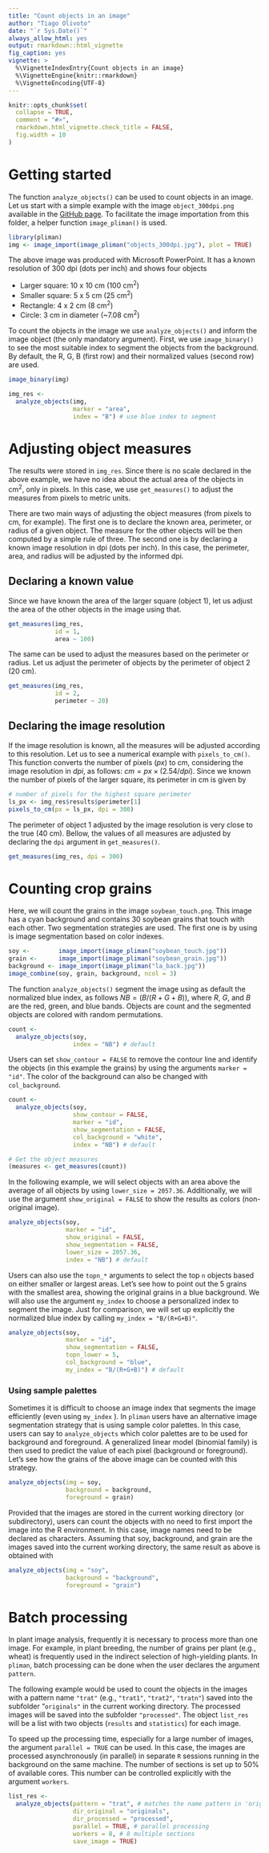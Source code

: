 ```yaml
---
title: "Count objects in an image"
author: "Tiago Olivoto"
date: "`r Sys.Date()`"
always_allow_html: yes
output: rmarkdown::html_vignette
fig_caption: yes
vignette: >
  %\VignetteIndexEntry{Count objects in an image}
  %\VignetteEngine{knitr::rmarkdown}
  %\VignetteEncoding{UTF-8}
---
```


```r
knitr::opts_chunk$set(
  collapse = TRUE,
  comment = "#>",
  rmarkdown.html_vignette.check_title = FALSE,
  fig.width = 10
)
```

# Getting started

The function `analyze_objects()` can be used to count objects in an image. Let us start with a simple example with the image `object_300dpi.png` available in the [GitHub page](https://github.com/TiagoOlivoto/pliman/tree/master/image_examples). To facilitate the image importation from this folder, a helper function `image_pliman()` is used.

```r
library(pliman)
img <- image_import(image_pliman("objects_300dpi.jpg"), plot = TRUE)
```

The above image was produced with Microsoft PowerPoint. It has a known resolution of 300 dpi (dots per inch) and shows four objects

-   Larger square: 10 x 10 cm (100 cm^2^)
-   Smaller square: 5 x 5 cm (25 cm^2^)
-   Rectangle: 4 x 2 cm (8 cm^2^)
-   Circle: 3 cm in diameter (\~7.08 cm^2^)

To count the objects in the image we use `analyze_objects()` and inform the image object (the only mandatory argument). First, we use `image_binary()` to see the most suitable index to segment the objects from the background. By default, the R, G, B (first row) and their normalized values (second row) are used.

```r
image_binary(img)
```

```r
img_res <- 
  analyze_objects(img,
                  marker = "area",
                  index = "B") # use blue index to segment

```

# Adjusting object measures

The results were stored in `img_res`. Since there is no scale declared in the above example, we have no idea about the actual area of the objects in cm^2^, only in pixels. In this case, we use `get_measures()` to adjust the measures from pixels to metric units.

There are two main ways of adjusting the object measures (from pixels to cm, for example). The first one is to declare the known area, perimeter, or radius of a given object. The measure for the other objects will be then computed by a simple rule of three. The second one is by declaring a known image resolution in dpi (dots per inch). In this case, the perimeter, area, and radius will be adjusted by the informed dpi. 

## Declaring a known value 
Since we have known the area of the larger square (object 1), let us adjust the area of the other objects in the image using that.

```r
get_measures(img_res,
             id = 1,
             area ~ 100)
```

The same can be used to adjust the measures based on the perimeter or radius. Let us adjust the perimeter of objects by the perimeter of object 2 (20 cm).

```r
get_measures(img_res,
             id = 2,
             perimeter ~ 20)
```

## Declaring the image resolution

If the image resolution is known, all the measures will be adjusted according to this resolution. Let us to see a numerical example with `pixels_to_cm()`. This function converts the number of pixels ($px$) to cm, considering the image resolution in $dpi$, as follows: $cm = px \times (2.54/dpi)$. Since we known the number of pixels of the larger square, its perimeter in cm is given by

```r
# number of pixels for the highest square perimeter
ls_px <- img_res$results$perimeter[1]
pixels_to_cm(px = ls_px, dpi = 300)

```
The perimeter of object 1 adjusted by the image resolution is very close to the true (40 cm). Bellow, the values of all measures are adjusted by declaring the `dpi` argument in `get_measures()`.

```r
get_measures(img_res, dpi = 300)
```


# Counting crop grains 

Here, we will count the grains in the image `soybean_touch.png`. This image has a cyan background and contains 30 soybean grains that touch with each other. Two segmentation strategies are used. The first one is by using is image segmentation based on color indexes. 

```r
soy <-        image_import(image_pliman("soybean_touch.jpg"))
grain <-      image_import(image_pliman("soybean_grain.jpg"))
background <- image_import(image_pliman("la_back.jpg"))
image_combine(soy, grain, background, ncol = 3)
```

The function `analyze_objects()` segment the image using as default the normalized blue index, as follows $NB = (B/(R+G+B))$, where $R$, $G$, and $B$ are the red, green, and blue bands. Objects are count and the segmented objects are colored with random permutations.

```r
count <- 
  analyze_objects(soy,
                  index = "NB") # default

```

Users can set `show_contour = FALSE` to remove the contour line and identify the objects (in this example the grains) by using the arguments `marker = "id"`. The color of the background can also be changed with `col_background`.

```r
count <- 
  analyze_objects(soy,
                  show_contour = FALSE,
                  marker = "id",
                  show_segmentation = FALSE,
                  col_background = "white",
                  index = "NB") # default
```

```r
# Get the object measures
(measures <- get_measures(count))
```

In the following example, we will select objects with an area above the average of all objects by using `lower_size = 2057.36`. Additionally, we will use the argument `show_original = FALSE` to show the results as colors (non-original image).

```r
analyze_objects(soy,
                marker = "id",
                show_original = FALSE,
                show_segmentation = FALSE,
                lower_size = 2057.36,
                index = "NB") # default
```

Users can also use the `topn_*` arguments to select the top `n` objects based on either smaller or largest areas. Let's see how to point out the 5 grains with the smallest area, showing the original grains in a blue background. We will also use the argument `my_index` to choose a personalized index to segment the image. Just for comparison, we will set up explicitly the normalized blue index by calling `my_index = "B/(R+G+B)"`.

```r
analyze_objects(soy,
                marker = "id",
                show_segmentation = FALSE,
                topn_lower = 5,
                col_background = "blue",
                my_index = "B/(R+G+B)") # default
```


### Using sample palettes

Sometimes it is difficult to choose an image index that segments the image efficiently (even using `my_index` ). In `pliman` users have an alternative image segmentation strategy that is using sample color palettes. In this case, users can say to `analyze_objects` which color palettes are to be used for background and foreground. A generalized linear model (binomial family) is then used to predict the value of each pixel (background or foreground). Let's see how the grains of the above image can be counted with this strategy.

```r
analyze_objects(img = soy,
                background = background,
                foreground = grain)
```


Provided that the images are stored in the current working directory (or subdirectory), users can count the objects with no need to first import the image into the R environment. In this case, image names need to be declared as characters. Assuming that soy, background, and grain are the images saved into the current working directory, the same result as above is obtained with

```r
analyze_objects(img = "soy",
                background = "background",
                foreground = "grain")
```

# Batch processing
In plant image analysis, frequently it is necessary to process more than one image. For example, in plant breeding, the number of grains per plant (e.g., wheat) is frequently used in the indirect selection of high-yielding plants. In `pliman`, batch processing can be done when the user declares the argument `pattern`.

The following example would be used to count the objects in the images with a pattern name `"trat"` (e.g., `"trat1"`, `"trat2"`, `"tratn"`) saved into the subfolder "`originals"` in the current working directory. The processed images will be saved into the subfolder `"processed"`. The object `list_res` will be a list with two objects (`results` and `statistics`) for each image.

To speed up the processing time, especially for a large number of images, the argument `parallel = TRUE` can be used. In this case, the images are processed asynchronously (in parallel) in separate `R` sessions running in the background on the same machine. The number of sections is set up to 50% of available cores. This number can be controlled explicitly with the argument `workers`.

```r
list_res <- 
  analyze_objects(pattern = "trat", # matches the name pattern in 'originals' subfolder
                  dir_original = "originals",
                  dir_processed = "processed",
                  parallel = TRUE, # parallel processing
                  workers = 8, # 8 multiple sections
                  save_image = TRUE)
```



